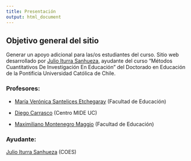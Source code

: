 ```yaml
---
title: Presentación
output: html_document
---
```


## Objetivo general del sitio

Generar un apoyo adicional para las/os estudiantes del curso.
Sitio web desarrollado por [Julio Iturra Sanhueza](), ayudante del curso "Métodos Cuantitativos De Investigación En Educación" del Doctorado en Educación de la Pontificia Universidad Católica de Chile.


### Profesores:

* [María Verónica Santelices Etchegaray](http://educacion.uc.cl/facultad-a/cuerpo-docente-aux/44-maria-veronica-santelices-etchegaray) (Facultad de Educación)

* [Diego Carrasco](https://www.mideuc.cl/investigacion/equipo-de-trabajo/diego-carrasco/) (Centro MIDE UC)

* [Maximiliano Montenegro Maggio](http://educacion.uc.cl/facultad-a/cuerpo-docente-aux/33-maximiliano-montenegro-maggio) (Facultad de Educación)

### Ayudante:

[Julio Iturra Sanhueza](https://coes.cl/integrantes/julio-cesar-iturra/) (COES)